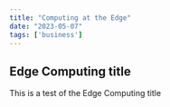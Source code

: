 ---
title: "Computing at the Edge"
date: "2023-05-07"
tags: ['business']
---


## Edge Computing title

This is a test of the Edge Computing title


